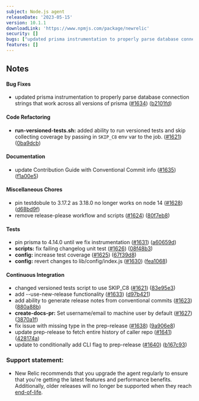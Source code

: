 ```yaml
---
subject: Node.js agent
releaseDate: '2023-05-15'
version: 10.1.1
downloadLink: 'https://www.npmjs.com/package/newrelic'
security: []
bugs: ["updated prisma instrumentation to properly parse database connection strings that work across all versions of prisma"]
features: []
---
```


## Notes

#### Bug Fixes

* updated prisma instrumentation to properly parse database connection strings that work across all versions of prisma ([#1634](https://github.com/newrelic/node-newrelic/pull/1634)) ([b2101fd](https://github.com/newrelic/node-newrelic/commit/b2101fd606af43093b9caf525dbef9e122f6ca7e))

#### Code Refactoring

* **run-versioned-tests.sh:** added ability to run versioned tests and skip collecting coverage by passing in `SKIP_C8` env var to the job. ([#1621](https://github.com/newrelic/node-newrelic/pull/1621)) ([0ba9dcb](https://github.com/newrelic/node-newrelic/commit/0ba9dcb38654a8363732c558a0310df7bd032ab1))

#### Documentation

* update Contribution Guide with Conventional Commit info ([#1635](https://github.com/newrelic/node-newrelic/pull/1635)) ([f1a00e5](https://github.com/newrelic/node-newrelic/commit/f1a00e5cc4c907d046bc1f5205082761f620ecf1))

#### Miscellaneous Chores

* pin testdobule to 3.17.2 as 3.18.0 no longer works on node 14 ([#1628](https://github.com/newrelic/node-newrelic/pull/1628)) ([d68bd9f](https://github.com/newrelic/node-newrelic/commit/d68bd9fa3f6af974b5c978b61732491294b2e5cf))
* remove release-please workflow and scripts ([#1624](https://github.com/newrelic/node-newrelic/pull/1624)) ([80f7eb8](https://github.com/newrelic/node-newrelic/commit/80f7eb88a4f71e44b4413e3b39c5766046e9ec8a))

#### Tests

* pin prisma to 4.14.0 until we fix instrumentation ([#1631](https://github.com/newrelic/node-newrelic/pull/1631)) ([a60659d](https://github.com/newrelic/node-newrelic/commit/a60659d6929be559854d01c83028d5acfbcd3603))
* **scripts:** fix failing changelog unit test ([#1626](https://github.com/newrelic/node-newrelic/pull/1626)) ([08f48b3](https://github.com/newrelic/node-newrelic/commit/08f48b33ce1c402e4a8c42c9c02e5b22e6cbe02a))
* **config:** increase test coverage ([#1625](https://github.com/newrelic/node-newrelic/pull/1625)) ([67f39d8](https://github.com/newrelic/node-newrelic/commit/67f39d8dc89e627d27c7fd9a9cee1ac14ab816e3))
* **config:** revert changes to lib/config/index.js ([#1630](https://github.com/newrelic/node-newrelic/pull/1630)) ([fea1068](https://github.com/newrelic/node-newrelic/commit/fea1068281d9ce8ae966b47923aba6ecef894bc8))

#### Continuous Integration

* changed versioned tests script to use SKIP_C8 ([#1621](https://github.com/newrelic/node-newrelic/pull/1621)) ([83e95e3](https://github.com/newrelic/node-newrelic/commit/83e95e31365cd4d48c7ee1dbb789b58231841e41))
* add --use-new-release functionality ([#1633](https://github.com/newrelic/node-newrelic/pull/1633)) ([d97b421](https://github.com/newrelic/node-newrelic/commit/d97b421be5acda61f0212fd49a433e58811fc27c))
* add ability to generate release notes from conventional commits ([#1623](https://github.com/newrelic/node-newrelic/pull/1623)) ([880a88b](https://github.com/newrelic/node-newrelic/commit/880a88b6e816b8cd2694a16bfe74b37fc42231ab))
* **create-docs-pr:** Set username/email to machine user by default ([#1627](https://github.com/newrelic/node-newrelic/pull/1627)) ([3870a1f](https://github.com/newrelic/node-newrelic/commit/3870a1ff9979e6afde669c69c443d657f1f37af9))
* fix issue with missing type in the prep-release ([#1638](https://github.com/newrelic/node-newrelic/pull/1638)) ([9a906e8](https://github.com/newrelic/node-newrelic/commit/9a906e8e833753808ab779fdf4074aa7c90cd1fa))
* update prep-release to fetch entire history of caller repo ([#1641](https://github.com/newrelic/node-newrelic/pull/1641)) ([428174a](https://github.com/newrelic/node-newrelic/commit/428174afd6cca482382101316b4d03c2f96f9f95))
* update to conditionally add CLI flag to prep-release ([#1640](https://github.com/newrelic/node-newrelic/pull/1640)) ([b167c93](https://github.com/newrelic/node-newrelic/commit/b167c932659cbba073827a6936b65c0aeee98d8a))


### Support statement:

* New Relic recommends that you upgrade the agent regularly to ensure that you're getting the latest features and performance benefits. Additionally, older releases will no longer be supported when they reach [end-of-life](/docs/using-new-relic/cross-product-functions/install-configure/notification-changes-new-relic-saas-features-distributed-software).